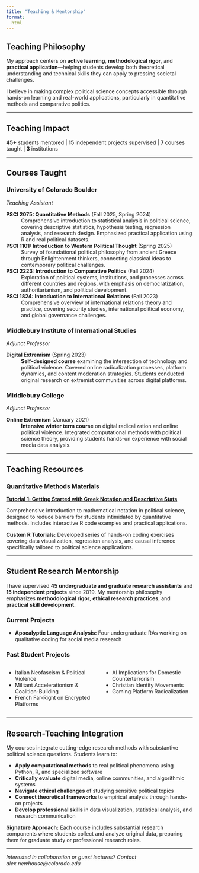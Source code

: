 ```yaml
---
title: "Teaching & Mentorship"
format:
  html
---
```


## Teaching Philosophy

My approach centers on **active learning**, **methodological rigor**, and **practical application**—helping students develop both theoretical understanding and technical skills they can apply to pressing societal challenges.

I believe in making complex political science concepts accessible through hands-on learning and real-world applications, particularly in quantitative methods and comparative politics.

---

## Teaching Impact

**45+** students mentored | **15** independent projects supervised | **7** courses taught | **3** institutions

---

## Courses Taught

### University of Colorado Boulder
*Teaching Assistant*

**PSCI 2075: Quantitative Methods** (Fall 2025, Spring 2024)
: Comprehensive introduction to statistical analysis in political science, covering descriptive statistics, hypothesis testing, regression analysis, and research design. Emphasized practical application using R and real political datasets.

**PSCI 1101: Introduction to Western Political Thought** (Spring 2025)
: Survey of foundational political philosophy from ancient Greece through Enlightenment thinkers, connecting classical ideas to contemporary political challenges.

**PSCI 2223: Introduction to Comparative Politics** (Fall 2024)
: Exploration of political systems, institutions, and processes across different countries and regions, with emphasis on democratization, authoritarianism, and political development.

**PSCI 1824: Introduction to International Relations** (Fall 2023)
: Comprehensive overview of international relations theory and practice, covering security studies, international political economy, and global governance challenges.

### Middlebury Institute of International Studies
*Adjunct Professor*

**Digital Extremism** (Spring 2023)
: **Self-designed course** examining the intersection of technology and political violence. Covered online radicalization processes, platform dynamics, and content moderation strategies. Students conducted original research on extremist communities across digital platforms.

### Middlebury College  
*Adjunct Professor*

**Online Extremism** (January 2021)
: **Intensive winter term course** on digital radicalization and online political violence. Integrated computational methods with political science theory, providing students hands-on experience with social media data analysis.

---

## Teaching Resources

### Quantitative Methods Materials

**[Tutorial 1: Getting Started with Greek Notation and Descriptive Stats](tutorial1.html)**

Comprehensive introduction to mathematical notation in political science, designed to reduce barriers for students intimidated by quantitative methods. Includes interactive R code examples and practical applications.

**Custom R Tutorials:** Developed series of hands-on coding exercises covering data visualization, regression analysis, and causal inference specifically tailored to political science applications.

---

## Student Research Mentorship

I have supervised **45 undergraduate and graduate research assistants** and **15 independent projects** since 2019. My mentorship philosophy emphasizes **methodological rigor**, **ethical research practices**, and **practical skill development**.

### Current Projects
- **Apocalyptic Language Analysis:** Four undergraduate RAs working on qualitative coding for social media research

### Past Student Projects

:::: {.columns}

::: {.column width="50%"}
- Italian Neofascism & Political Violence
- Militant Accelerationism & Coalition-Building  
- French Far-Right on Encrypted Platforms
:::

::: {.column width="50%"}
- AI Implications for Domestic Counterterrorism
- Christian Identity Movements
- Gaming Platform Radicalization
:::

::::

---

## Research-Teaching Integration

My courses integrate cutting-edge research methods with substantive political science questions. Students learn to:

- **Apply computational methods** to real political phenomena using Python, R, and specialized software
- **Critically evaluate** digital media, online communities, and algorithmic systems  
- **Navigate ethical challenges** of studying sensitive political topics
- **Connect theoretical frameworks** to empirical analysis through hands-on projects
- **Develop professional skills** in data visualization, statistical analysis, and research communication

**Signature Approach:** Each course includes substantial research components where students collect and analyze original data, preparing them for graduate study or professional research roles.

---

*Interested in collaboration or guest lectures? Contact alex.newhouse@colorado.edu*